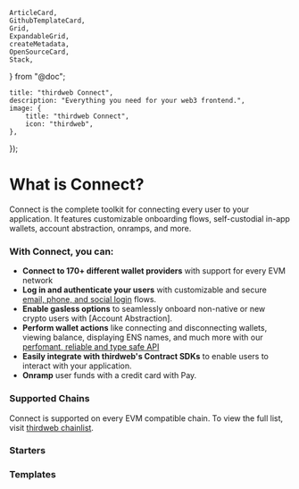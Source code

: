 	ArticleCard,
	GithubTemplateCard,
	Grid,
	ExpandableGrid,
	createMetadata,
	OpenSourceCard,
	Stack,
} from "@doc";

	title: "thirdweb Connect",
	description: "Everything you need for your web3 frontend.",
	image: {
		title: "thirdweb Connect",
		icon: "thirdweb",
	},
});

# What is Connect?

Connect is the complete toolkit for connecting every user to your application. It features customizable onboarding flows, self-custodial in-app wallets, account abstraction, onramps, and more.

### With Connect, you can:

- **Connect to 170+ different wallet providers** with support for every EVM network
- **Log in and authenticate your users** with customizable and secure [email, phone, and social login](https://portal.thirdweb.com/connect/in-app-wallet/overview) flows.
- **Enable gasless options** to seamlessly onboard non-native or new crypto users with [Account Abstraction].
- **Perform wallet actions** like connecting and disconnecting wallets, viewing balance, displaying ENS names, and much more with our [perfomant, reliable and type safe API](https://portal.thirdweb.com/connect/blockchain-api)
- **Easily integrate with thirdweb's Contract SDKs** to enable users to interact with your application.
- **Onramp** user funds with a credit card with Pay.

### Supported Chains

Connect is supported on every EVM compatible chain. To view the full list, visit [thirdweb chainlist](https://thirdweb.com/chainlist).

### Starters

<GithubTemplateCard
	title="Next Starter"
	href="https://github.com/thirdweb-example/next-starter"
/>

<GithubTemplateCard
	title="Vite Starter"
	href="https://github.com/thirdweb-example/vite-starter"
/>

<GithubTemplateCard
	title="Node Starter"
	href="https://github.com/thirdweb-example/node-starter"
/>

### Templates

<Stack>

<GithubTemplateCard
	title="NFT Marketplace"
	href="https://github.com/thirdweb-example/marketplace-v3"
	tag="v5 SDK"
/>

<GithubTemplateCard
	title="Auth with NextJS"
	href="https://github.com/thirdweb-example/thirdweb-auth-next"
	tag="v5 SDK"
/>

<GithubTemplateCard
	title="Auth with Express"
	href="https://github.com/thirdweb-example/thirdweb-auth-express"
	tag="v5 SDK"
/>

<GithubTemplateCard
	title="Account Abstraction"
	href="https://github.com/thirdweb-example/account-abstraction"
	tag="v5 SDK"
/>

<GithubTemplateCard
	title="Sign in with Farcaster"
	href="https://github.com/thirdweb-example/thirdweb-siwf"
	tag="v5 SDK"
/>

</Stack>
